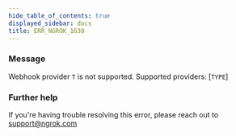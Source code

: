 ```yaml
---
hide_table_of_contents: true
displayed_sidebar: docs
title: ERR_NGROK_1630
---
```


### Message

Webhook provider `T` is not supported. Supported providers: [`TYPE`]

### Further help

If you're having trouble resolving this error, please reach out to [support@ngrok.com](mailto:support@ngrok.com?subject=Help%20with%20ERR_NGROK_1630)
